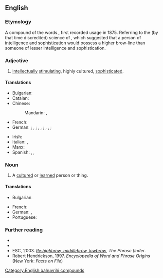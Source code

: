 ==English==

===Etymology===
A compound of the words {{compound|en|high|brow}}, first recorded usage in 1875. Referring to the (by that time discredited) science of {{w|phrenology}}, which suggested that a person of intelligence and sophistication would possess a higher brow-line than someone of lesser intelligence and sophistication.

===Adjective===
{{en-adj|?}}

# {{lb|en|sometimes|derogatory}} [[intellectually|Intellectually]] [[stimulating]], highly cultured, [[sophisticated]].
#: {{ant|en|lowbrow}}
#: {{cot|en|middlebrow}}
#: {{uxi|en|'''highbrow''' entertainment}}

====Translations====
{{trans-top|highly cultured}}
* Bulgarian: {{t|bg|интелектуален}}
* Catalan: {{t+|ca|intel·lectual}}
* Chinese:
*: Mandarin: {{t+|zh|陽春白雪}}, {{t+|zh|阳春白雪}}
* French: {{t+|fr|intello}}
* German: {{q|of a person or thing; positive}} {{t+|de|intellektuell}}; {{q|of a person or thing; more negative}} {{t|de|hochintellektuell}}, {{t+|de|vergeistigt}}; {{q|of a thing also; positive}} {{t+|de|anspruchsvoll}}, {{t+|de|geistreich}}, {{t+|de|geistvoll}}; {{q|of a thing also; more negative}} {{t|de|hochgeistig}}, {{t|de|hochgestochen}}, {{t+|de|hochtrabend}}; {{q|negative of a person, in particular German context}} {{t|de|bildungsbürgerlich}}
{{trans-mid}}
* Irish: {{t|ga|ardnósach}}
* Italian: {{t+|it|intellettuale}}, {{qualifier|pejorative}} {{t|it|intellettualoide}}
* Manx: {{t|gv|ard-inçhynagh}}
* Spanish: {{t+|es|intelectual}}, {{t+|es|cultivado}}, {{t+|es|élite}}
{{trans-bottom}}

===Noun===
{{en-noun}}

# {{lb|en|sometimes|derogatory}} A [[cultured]] or [[learned]] person or thing.
#: {{syn|en|intellectual|scholar}}
#: {{ant|en|lowbrow}}
#: {{cot|en|middlebrow}}

====Translations====
{{trans-top-see|intellectual|intellectual}}
* Bulgarian: {{t|bg|интелектуалец|f}}
{{trans-mid}}
* French: {{t+|fr|intello|m|f}}
* German: {{t+|de|Intellektueller|m}}, {{t+|de|Intellektuelle|f}}
* Portuguese: {{t+|pt|intelectual|m|f}}
{{trans-bottom}}

===Further reading===
* {{R:Lexico}}
* {{pedia}}
* ESC, 2003. ''[http://www.phrases.org.uk/bulletin_board/21/messages/72.html Re:highbrow, middlebrow, lowbrow]'', ''The Phrase finder''.
* Robert Hendrickson, 1997. ''Encyclopedia of Word and Phrase Origins'' (New York: ''Facts on File'')

[[Category:English bahuvrihi compounds]]
{{C|en|People}}